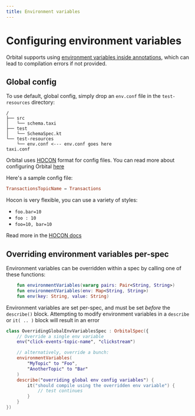```yaml
---
title: Environment variables
---
```


# Configuring environment variables

Orbital supports using [environment variables inside annotations](https://orbitalhq.com/docs/deploying/configuring-orbital#environment-variables-in-annotations),
which can lead to compilation errors if not provided.

## Global config
To use default, global config, simply drop an `env.conf` file in the `test-resources` directory:

```
/
├── src
│   └── schema.taxi
├── test
│   └── SchemaSpec.kt
└── test-resources
    └── env.conf <--- env.conf goes here
taxi.conf
```

Orbital uses [HOCON](https://github.com/lightbend/config#examples-of-hocon) format for config files. You can read more about configuring Orbital [here](https://orbitalhq.com/docs/deploying/configuring-orbital)

Here's a sample config file:

```env.conf
TransactionsTopicName = Transactions
```

Hocon is very flexible, you can use a variety of styles:
 * `foo.bar=10`
 * `foo : 10`
 * `foo=10, bar=10`

Read more in the [HOCON docs](https://github.com/lightbend/config?tab=readme-ov-file#examples-of-hocon)

## Overriding environment variables per-spec

Environment variables can be overridden within a spec by calling one of these functions:

```kotlin
    fun environmentVariables(vararg pairs: Pair<String, String>)
    fun environmentVariables(env: Map<String, String>)
    fun env(key: String, value: String)
```

<Callout>Environment variables are set per-spec, and must be set *before* the `describe()` block. Attempting to modify environment variables in a `describe` or `it( .. )` block will result in an error</Callout>

```kotlin
class OverridingGlobalEnvVariablesSpec : OrbitalSpec({
    // Override a single env variable
    env("click-events-topic-name", "clickstream")

    // alternatively, override a bunch:
    environmentVariables(
        "MyTopic" to "Foo",
        "AnotherTopic" to "Bar"
    )
    describe("overriding global env config variables") {
        it("should compile using the overridden env variable") {
            // test continues
        }
    }
})
```
